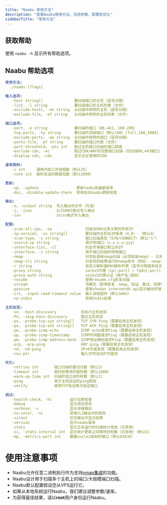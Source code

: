 ```yaml
---
title: "Naabu 使用方法"
description: "查看Naabu使用方法，包括参数、配置和优化"
sidebarTitle: "使用方法"
---
```

## 获取帮助

使用 `naabu -h` 显示所有帮助选项。

## Naabu 帮助选项

```yaml
使用方法:
  ./naabu [flags]

输入选项:
   -host string[]              要扫描端口的主机（逗号分隔）
   -list, -l string            要扫描端口的主机列表（文件）
   -exclude-hosts, -eh string  从扫描中排除的主机（逗号分隔）
   -exclude-file, -ef string   从扫描中排除的主机列表（文件）

端口选项:
   -port, -p string            要扫描的端口（80,443, 100-200）
   -top-ports, -tp string      要扫描的顶级端口（默认100）[full,100,1000]
   -exclude-ports, -ep string  从扫描中排除的端口（逗号分隔）
   -ports-file, -pf string     要扫描的端口列表（文件）
   -port-threshold, -pts int   跳过主机端口扫描的端口阈值
   -exclude-cdn, -ec           跳过CDN/WAF的完整端口扫描（仅扫描80,443端口）
   -display-cdn, -cdn          显示正在使用的CDN

速率限制:
   -c int     通用内部工作线程数（默认25）
   -rate int  每秒发送的数据包数（默认1000）

更新:
   -up, -update                 更新naabu到最新版本
   -duc, -disable-update-check  禁用自动naabu更新检查

输出:
   -o, -output string  写入输出的文件（可选）
   -j, -json           以JSON行格式写入输出
   -csv                以csv格式写入输出

配置:
   -scan-all-ips, -sa               扫描与DNS记录关联的所有IP
   -ip-version, -iv string[]        要扫描的主机名IP版本（4,6）-（默认4）
   -scan-type, -s string            端口扫描类型（SYN/CONNECT）（默认"s"）
   -source-ip string                源IP和端口（x.x.x.x:yyy）
   -interface-list, -il             列出可用接口和公共IP
   -interface, -i string            用于端口扫描的网络接口
   -nmap                            对目标调用nmap扫描（必须安装nmap）- 已弃用
   -nmap-cli string                 对发现的结果运行的nmap命令（例如：-nmap-cli 'nmap -sV'）
   -r string                        自定义解析器DNS解析列表（逗号分隔或来自文件）
   -proxy string                    socks5代理（ip[:port] / fqdn[:port]
   -proxy-auth string               socks5代理认证（用户名:密码）
   -resume                          使用resume.cfg恢复扫描
   -stream                          流模式（禁用恢复、nmap、验证、重试、洗牌等）
   -passive                         使用shodan internetdb api显示被动开放端口
   -irt, -input-read-timeout value  输入读取超时（默认3m0s）
   -no-stdin                        禁用Stdin处理

主机发现:
   -sn, -host-discovery           仅执行主机发现
   -Pn, -skip-host-discovery      跳过主机发现
   -ps, -probe-tcp-syn string[]   TCP SYN Ping（需要启用主机发现）
   -pa, -probe-tcp-ack string[]   TCP ACK Ping（需要启用主机发现）
   -pe, -probe-icmp-echo          ICMP echo请求Ping（需要启用主机发现）
   -pp, -probe-icmp-timestamp     ICMP时间戳请求Ping（需要启用主机发现）
   -pm, -probe-icmp-address-mask  ICMP地址掩码请求Ping（需要启用主机发现）
   -arp, -arp-ping                ARP ping（需要启用主机发现）
   -nd, -nd-ping                  IPv6邻居发现（需要启用主机发现）
   -rev-ptr                       输入IP的反向PTR查找

优化:
   -retries int       端口扫描的重试次数（默认3）
   -timeout int       超时前等待的毫秒数（默认1000）
   -warm-up-time int  扫描阶段之间的秒数（默认2）
   -ping              用于主机验证的ping探测
   -verify            使用TCP验证再次验证端口

调试:
   -health-check, -hc        运行诊断检查
   -debug                    显示调试信息
   -verbose, -v              显示详细输出
   -no-color, -nc            禁用CLI输出中的颜色
   -silent                   仅在输出中显示结果
   -version                  显示naabu版本
   -stats                    显示正在运行的扫描统计信息（已弃用）
   -si, -stats-interval int  显示统计更新之间等待的秒数（已弃用）（默认5）
   -mp, -metrics-port int    暴露nuclei指标的端口（默认63636）
```


# 使用注意事项

- Naabu允许任意二进制执行作为支持[nmap集成](https://github.com/projectdiscovery/naabu#nmap-integration)的功能。
- Naabu设计用于扫描多个主机上的端口/大规模端口扫描。
- Naabu默认配置假设您从VPS运行它。
- 如果从本地系统运行Naabu，我们建议调整参数/速率。
- 为获得最佳结果，请以**root**用户身份运行Naabu。
